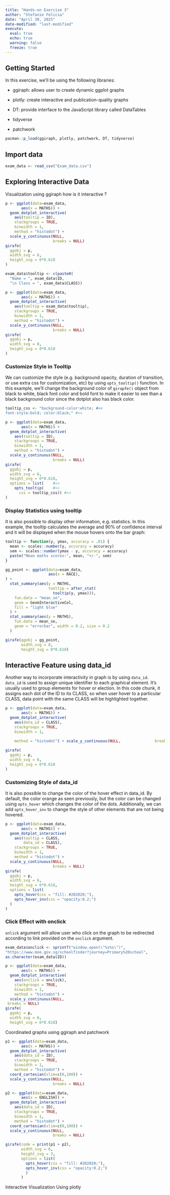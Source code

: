 ```yaml
---
title: "Hands-on Exercise 3"
author: "Stefanie Felicia"
date: "April 30, 2025"
date-modified: "last-modified"
execute: 
  eval: true
  echo: true
  warning: false
  freeze: true
---
```


## Getting Started 

In this exercise, we'll be using the following libraries:

-   ggiraph: allows user to create dynamic ggplot graphs

-   plotly: create interactive and publication-quality graphs

-   DT: provide interface to the JavaScript library called DataTables

-   tidyverse

-   patchwork

```r
pacman::p_load(ggiraph, plotly, patchwork, DT, tidyverse)
```

## Import data

```r
exam_data <- read_csv("Exam_data.csv")
```

## Exploring Interactive Data 

Visualization using ggiraph how is it interactive ?

```r
p <- ggplot(data=exam_data, 
       aes(x = MATHS)) +
  geom_dotplot_interactive(
    aes(tooltip = ID),
    stackgroups = TRUE, 
    binwidth = 1, 
    method = "histodot") +
  scale_y_continuous(NULL, 
                     breaks = NULL)
girafe(
  ggobj = p,
  width_svg = 6,
  height_svg = 6*0.618
)
```

```r
exam_data$tooltip <- c(paste0(     
  "Name = ", exam_data$ID,         
  "\n Class = ", exam_data$CLASS)) 

p <- ggplot(data=exam_data, 
       aes(x = MATHS)) +
  geom_dotplot_interactive(
    aes(tooltip = exam_data$tooltip), 
    stackgroups = TRUE,
    binwidth = 1,
    method = "histodot") +
  scale_y_continuous(NULL,               
                     breaks = NULL)
girafe(
  ggobj = p,
  width_svg = 8,
  height_svg = 8*0.618
)
```

### Customize Style in Tooltip 

We can customize the style (e.g. background opacity, duration of transition, or use extra css for customization, etc) by using `opts_tooltip()` function. In this example, we'll change the background color of `girapfe()` object from black to white, black font color and bold font to make it easier to see than a black background color since the dotplot also has black color.

```r
tooltip_css <- "background-color:white; #<<
font-style:bold; color:black;" #<<

p <- ggplot(data=exam_data, 
       aes(x = MATHS)) +
  geom_dotplot_interactive(              
    aes(tooltip = ID),                   
    stackgroups = TRUE,                  
    binwidth = 1,                        
    method = "histodot") +               
  scale_y_continuous(NULL,               
                     breaks = NULL)
girafe(                                  
  ggobj = p,                             
  width_svg = 6,                         
  height_svg = 6*0.618,
  options = list(    #<<
    opts_tooltip(    #<<
      css = tooltip_css)) #<<
)  
```

### Display Statistics using tooltip

It is also possible to display other information, e.g. statistics. In this example, the tooltip calculates the average and 90% of confidence interval and it will be displayed when the mouse hovers onto the bar graph:

```r
tooltip <- function(y, ymax, accuracy = .01) {
  mean <- scales::number(y, accuracy = accuracy)
  sem <- scales::number(ymax - y, accuracy = accuracy)
  paste("Mean maths scores:", mean, "+/-", sem)
}

gg_point <- ggplot(data=exam_data, 
                   aes(x = RACE),
) +
  stat_summary(aes(y = MATHS, 
                   tooltip = after_stat(
                     tooltip(y, ymax))),  
    fun.data = "mean_se", 
    geom = GeomInteractiveCol,  
    fill = "light blue"
  ) +
  stat_summary(aes(y = MATHS),
    fun.data = mean_se,
    geom = "errorbar", width = 0.2, size = 0.2
  )

girafe(ggobj = gg_point,
       width_svg = 8,
       height_svg = 8*0.618)
```

## Interactive Feature using data_id 

Another way to incorporate interactivity in graph is by using `data_id`. `data_id` is used to assign unique identifier to each graphical element. It's usually used to group elements for hover or election. In this code chunk, it assigns each dot of the ID to its CLASS, so when user hover to a particular CLASS, data point with the same CLASS will be highlighted together.

```r
p <- ggplot(data=exam_data, 
       aes(x = MATHS)) +
  geom_dotplot_interactive(   
    aes(data_id = CLASS), 
    stackgroups = TRUE,   
    binwidth = 1,         
    
    method = "histodot") + scale_y_continuous(NULL,               breaks = NULL)

girafe(                 
  ggobj = p,              
  width_svg = 6,          
  height_svg = 6*0.618    
)      
```

### Customizing Style of data_id 

It is also possible to change the color of the hover effect in data_id. By default, the color orange as seen previously, but the color can be changed using `opts_hover` which changes the color of the dots. Additionally, we can add `opts_hover_inv` to change the style of other elements that are not being hovered.

```r
p <- ggplot(data=exam_data, 
       aes(x = MATHS)) +
  geom_dotplot_interactive(              
    aes(tooltip = CLASS, 
        data_id = CLASS),              
    stackgroups = TRUE,                  
    binwidth = 1,                        
    method = "histodot") +               
  scale_y_continuous(NULL,               
                     breaks = NULL)
girafe(                                  
  ggobj = p,                             
  width_svg = 6,                         
  height_svg = 6*0.618,
  options = list(                        
    opts_hover(css = "fill: #202020;"),  
    opts_hover_inv(css = "opacity:0.2;") 
  )                                        
)               
```

### Click Effect with onclick

`onlick` argument will allow user who click on the graph to be redirected according to link provided on the `onclick` argument.

```r
exam_data$onclick <- sprintf("window.open(\"%s%s\")",
"https://www.moe.gov.sg/schoolfinder?journey=Primary%20school",
as.character(exam_data$ID))

p <- ggplot(data=exam_data, 
       aes(x = MATHS)) +
  geom_dotplot_interactive(              
    aes(onclick = onclick),              
    stackgroups = TRUE,  
    binwidth = 1,         
    method = "histodot") +   
  scale_y_continuous(NULL,
 breaks = NULL)
girafe(                   
  ggobj = p,            
  width_svg = 6,          
  height_svg = 6*0.618) 
```

Coordinated graphs using ggiraph and patchwork

```r
p1 <- ggplot(data=exam_data, 
       aes(x = MATHS)) +
  geom_dotplot_interactive(              
    aes(data_id = ID),              
    stackgroups = TRUE,                  
    binwidth = 1,                        
    method = "histodot") +  
  coord_cartesian(xlim=c(0,100)) + 
  scale_y_continuous(NULL,               
                     breaks = NULL)

p2 <- ggplot(data=exam_data, 
       aes(x = ENGLISH)) +
  geom_dotplot_interactive(              
    aes(data_id = ID),              
    stackgroups = TRUE,                  
    binwidth = 1,                        
    method = "histodot") + 
  coord_cartesian(xlim=c(0,100)) + 
  scale_y_continuous(NULL,               
                     breaks = NULL)

girafe(code = print(p1 + p2), 
       width_svg = 6,
       height_svg = 3,
       options = list(
         opts_hover(css = "fill: #202020;"),
         opts_hover_inv(css = "opacity:0.2;")
         )
       ) 
```

Interactive Visualization Using plotly
